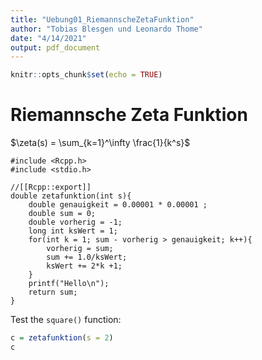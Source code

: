 ```yaml
---
title: "Uebung01_RiemannscheZetaFunktion"
author: "Tobias Blesgen und Leonardo Thome"
date: "4/14/2021"
output: pdf_document
---
```


```r
knitr::opts_chunk$set(echo = TRUE)
```

# Riemannsche Zeta Funktion
$\zeta(s) = \sum_{k=1}^\infty \frac{1}{k^s}$

```Rcpp
#include <Rcpp.h>
#include <stdio.h>

//[[Rcpp::export]]
double zetafunktion(int s){
    double genauigkeit = 0.00001 * 0.00001 ;
    double sum = 0;
    double vorherig = -1;
    long int ksWert = 1;
    for(int k = 1; sum - vorherig > genauigkeit; k++){
        vorherig = sum;
        sum += 1.0/ksWert;
        ksWert += 2*k +1;
    }
    printf("Hello\n");
    return sum;
}
```


Test the `square()` function:


```r
c = zetafunktion(s = 2)
c
```

